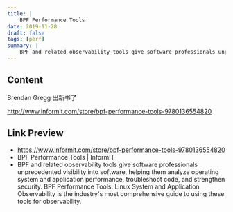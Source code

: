 ```yaml
---
title: |
    BPF Performance Tools
date: 2019-11-28
draft: false
tags: [perf]
summary: |
    BPF and related observability tools give software professionals unprecedented visibility into software, helping them analyze operating system and application performance, troubleshoot code, and strengthen security. BPF Performance Tools: Linux System and Application Observability is the industry's most comprehensive guide to using these tools for observability.
---
```


## Content

Brendan Gregg 出新书了

http://www.informit.com/store/bpf-performance-tools-9780136554820

## Link Preview

- https://www.informit.com/store/bpf-performance-tools-9780136554820
- BPF Performance Tools | InformIT
- BPF and related observability tools give software professionals unprecedented visibility into software, helping them analyze operating system and application performance, troubleshoot code, and strengthen security. BPF Performance Tools: Linux System and Application Observability is the industry's most comprehensive guide to using these tools for observability.
